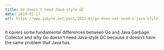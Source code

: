 ```yaml
---
title: Go doesn't need Java-style GC
date: 2024-02-17
url: https://www.sobyte.net/post/2022-03/go-does-not-need-a-java-style-gc/
---
```


It covers some fundamental differences between Go and Java Garbage Collector and why Go doesn't need
Java-style GC because it doesn't have the same problem that Java has.